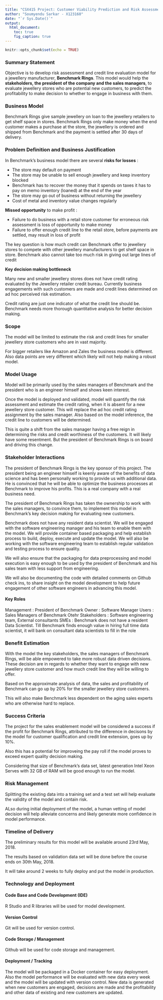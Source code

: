 ```yaml
---
title: "CSX415 Project: Customer Viability Prediction and Risk Assessment for Jewellery Manufacturer"
author: "Soumyendu Sarkar - X123160"
date: "`r Sys.Date()`"
output:
  html_document:
    toc: true
    fig_caption: true
---
```


```r
knitr::opts_chunk$set(echo = TRUE)
```


### Summary Statement

Objective is to develop risk assessment and credit line evaluation model for a  jewellery  manufacturer, <B>Benchmark Rings</B>. This model would help the <B>stakeholders, the president of the company and the sales managers</B>, to evaluate jewellery  stores who are potential new customers, to predict the profitability to make decision to whether to engage in business with them.

### Business Model

Benchmark Rings give sample  jewellery on loan to the jewellery retailers to get shelf space in stores. Benchmark Rings only make money when the end customer makes a purchase at the store, the jewellery is ordered and shipped from Benchmark and the payment is settled after 30 days of delivery.


### Problem Definition and Business Justification

In Benchmark's business model there are several <B>risks for losses</B> :

-  The store may default on payment
-  The store may be unable to sell enough jewellery and keep inventory blocked 
-  Benchmark has to recover the money that it spends on taxes it has to pay on memo inventory (loaned) at the end of the year 
-  The store may go out of business without returning the jewellery
-  Cost of metal and inventory value changes regularly

<B>Missed opportunity</B> to make profit :

- Failure to do business with a retail store customer for erroneous risk assessment is loss of opportunity to make money
- Failure to offer enough credit line to the retail store, before payments are settled, may result in loss of profit
 

The key question is how much credit can Benchmark offer to jewellery stores to compete with other jewellery manufacturers to get shelf space in store.
Benchmark also cannot take too much risk in giving out large lines of credit

<B>Key decision making bottleneck</B>

Many new and smaller jewellery stores does not have credit rating evaluated by the Jewellery retailer credit bureau. Currently business engagements with such customers are made and credit lines determined on ad hoc perceived risk estimation.

Credit rating are just one indicator of what the credit line should be. Benchmark needs more thorough quantitative analysis for better decision making.


### Scope

The model will be limited to estimate the risk and credit lines for smaller jewellery store customers who are in vast majority.

For bigger retailers like Amazon and Zales the business model is different. Also data points are very different which likely will not help making a robust model.

### Model Usage

Model will be primarily used by the sales managers of Benchmark and the president who is an engineer himself and shows keen interest.

Once the model is deployed and validated, model will quantify the risk assessment and estimate the credit rating, when it is absent for a new jewellery store customer. This will replace the ad hoc credit rating assignment by the sales manager. Also based on the model inference, the credit line to customers will be determined. 

This is quite a shift from the sales manager having a free reign in determining the risks and credit worthiness of the customers. It will likely have some resentment. But the president of Benchmark Rings is on board and driving this change. 


### Stakeholder Interactions

The president of Benchmark Rings is the key sponsor of this project. The president being an engineer himself is keenly aware of the benefits of data science and has been personally working to provide us with additional data. He is convinced that he will be able to optimize the business processes at Benchmark to improve his profits. This is a real company with a real business need.

The president of Benchmark Rings has taken the ownership to work with the sales managers, to convince them, to implement this model in Benchmark's key decision making for evaluating new customers. 

Benchmark does not have any resident data scientist. We will be engaged with the software engineering manager and his team  to enable them with the model. We will provide container based packaging and help establish process to build, deploy, execute and update the model. We will also be working with the software engineering team to establish regular validation and testing process to ensure quality.

We will also ensure that the packaging for data preprocessing and model execution is easy enough to be used by the president of Benchmark and his sales team with less support from engineering.

We will also be documenting the code with detailed comments on Github check ins, to share insight on the model development to help future engagement of other software engineers in advancing this model.

#### Key Roles
Management : President of Benchmark
Owner : Software Manager 
Users : Sales Managers of Benchmark
Otehr Stakeholders : Software engineering team, External consultants
SMEs : Benchmark does not have a resident Data Scientist. Till Benchmark finds enough value in hiring full time data scientist, it will bank on consultant data scientists to fill in the role


### Benefit Estimation
With the model the key stakeholders, the sales managers of Benchmark Rings, will be able empowered to take more robust data driven decisions. These decision are in regards to whether they want to engage with new jewellery store customer and how much credit line they will be willing to offer.

Based on the approximate analysis of data, the sales and profitability of Benchmark can go up by 20% for the smaller jewellery store customers.

This will also make Benchmark less dependent on the aging sales experts who are otherwise hard to replace.

### Success Criteria
The project for the sales enablement model will be considered a success if the profit for Benchmark Rings, attributed to the difference in decisons by the model for customer qualification and credit line extension, goes up by 10%.

Also this has a potential for improveing the pay roll if the model proves to exceed expert quality decision making.

Considering that size of Benchmark’s data set, latest generation Intel Xeon Serves with 32 GB of RAM will be good enough to run the model.

### Risk Management
Splitting the existing data into a training set and a test set will help evaluate the validity of the model and contain risk.

ALso during initial deployment of the model, a human vetting of model decision will help alleviate concerns and likely generate more confidence in model performance.

### Timeline of Delivery
The preliminary results for this model will be available around 23rd May, 2018.

The results based on validation data set will be done before the course ends on 30th May, 2018.

It will take around 2 weeks to fully deploy and put the model in production.

### Technology and Deployment

#### Code Base and Code Development (IDE)
R Studio and R libraries will be used for model development.

#### Version Control
Git will be used for version control.

#### Code Storage / Management
Github will be used for code storage and management.

#### Deployment / Tracking
The model will be packaged in a Docker container for easy deployment. Also the model performance will be evaluated with new data every week and the model will be updated with version control. New data is generated when new customers are engaged, decisions are made and the profitability and other data of existing and new customers are updated.




